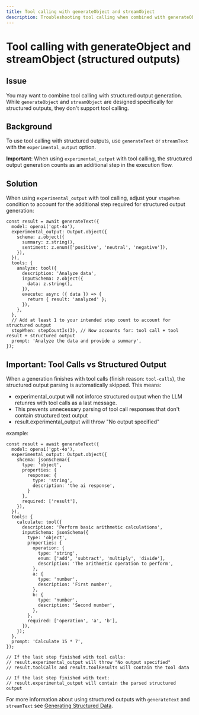 ```yaml
---
title: Tool calling with generateObject and streamObject
description: Troubleshooting tool calling when combined with generateObject and streamObject
---
```


# Tool calling with generateObject and streamObject (structured outputs)

## Issue

You may want to combine tool calling with structured output generation. While `generateObject` and `streamObject` are designed specifically for structured outputs, they don't support tool calling.

## Background

To use tool calling with structured outputs, use `generateText` or `streamText` with the `experimental_output` option.

**Important**: When using `experimental_output` with tool calling, the structured output generation counts as an additional step in the execution flow.

## Solution

When using `experimental_output` with tool calling, adjust your `stopWhen` condition to account for the additional step required for structured output generation:

```tsx
const result = await generateText({
  model: openai('gpt-4o'),
  experimental_output: Output.object({
    schema: z.object({
      summary: z.string(),
      sentiment: z.enum(['positive', 'neutral', 'negative']),
    }),
  }),
  tools: {
    analyze: tool({
      description: 'Analyze data',
      inputSchema: z.object({
        data: z.string(),
      }),
      execute: async ({ data }) => {
        return { result: 'analyzed' };
      }),
    },
  },
  // Add at least 1 to your intended step count to account for structured output
  stopWhen: stepCountIs(3), // Now accounts for: tool call + tool result + structured output
  prompt: 'Analyze the data and provide a summary',
});
```

## Important: Tool Calls vs Structured Output

When a generation finishes with tool calls (finish reason: `tool-calls`), the structured output parsing is automatically skipped. This means:

- experimental_output will not inforce structured output when the LLM retunres with tool calls as a last message.
- This prevents unnecessary parsing of tool call responses that don't contain structured text output
- result.experimental_output will throw "No output specified"

example:

```tsx
const result = await generateText({
  model: openai('gpt-4o'),
  experimental_output: Output.object({
    shcema: jsonSchema({
      type: 'object',
      properties: {
        response: {
          type: 'string',
          description: 'the ai response',
        }
      },
      required: ['result'],
    }),
  }),
  tools: {
    calculate: tool({
      description: 'Perform basic arithmetic calculations',
      inputSchema: jsonSchema({
        type: 'object',
        properties: {
          operation: {
            type: 'string',
            enum: ['add', 'subtract', 'multiply', 'divide'],
            description: 'The arithmetic operation to perform',
          },
          a: {
            type: 'number',
            description: 'First number',
          },
          b: {
            type: 'number',
            description: 'Second number',
          },
        },
        required: ['operation', 'a', 'b'],
      }),
    });
  },
  prompt: 'Calculate 15 * 7',
});

// If the last step finished with tool calls:
// result.experimental_output will throw "No output specified"
// result.toolCalls and result.toolResults will contain the tool data

// If the last step finished with text:
// result.experimental_output will contain the parsed structured output
```

For more information about using structured outputs with `generateText` and `streamText` see [Generating Structured Data](/docs/ai-sdk-core/generating-structured-data#structured-outputs-with-generatetext-and-streamtext).
